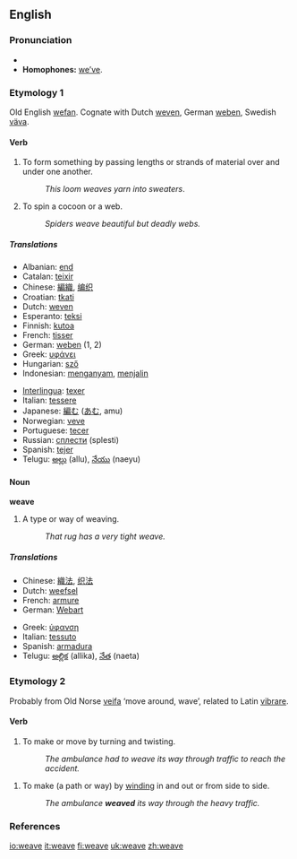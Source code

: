 ==English==

===Pronunciation===
*{{IPA|/wiːv/}}
*'''Homophones:''' [[we’ve]].

===Etymology 1===
Old English [[wefan]]. Cognate with Dutch [[weven]], German [[weben]], Swedish [[väva]].

====Verb====
{{en-verb|weaves|weaving|wove|woven}}

# To form something by passing lengths or strands of material over and under one another.
#: ''This loom weaves yarn into sweaters''.
# To spin a cocoon or a web.
#: ''Spiders weave beautiful but deadly webs.''

=====Translations=====
{{top}}
*Albanian: [[end]]
*Catalan: [[teixir]]
*Chinese: [[編織]], [[编织]]
*Croatian: [[tkati]]
*Dutch: [[weven]]
*Esperanto: [[teksi]]
*Finnish: [[kutoa]]
*French: [[tisser]]
*German: [[weben]] (1, 2)
*Greek: [[υφάνει]]
*Hungarian: [[sző]]
*Indonesian: [[anyam|menganyam]], [[jalin|menjalin]]
{{mid}}
*[[Interlingua]]: [[texer]]
*Italian: [[tessere]]
*Japanese: [[編む]] ([[あむ]], amu)
*Norwegian: [[veve]]
*Portuguese: [[tecer]]
*Russian: [[сплести]] (splesti)
*Spanish: [[tejer]]
*Telugu: [[అల్లు]] (allu), [[నేయు]] (naeyu)
{{bottom}}

====Noun====
'''weave'''

# ­A type or way of weaving.
#: ''That rug has a very tight weave.''

=====Translations=====
{{top}}
*Chinese: [[織法]], [[织法]]
*Dutch: [[weefsel]] {{n}}
*French: [[armure]] {{f}}
*German: [[Webart]] {{f}}
{{mid}}
*Greek: [[ύφανση]] {{f}}
*Italian: [[tessuto]] {{m}}
*Spanish: [[armadura]]
*Telugu: [[అల్లిక]] (allika), [[నేత]] (naeta)
{{bottom}}

===Etymology 2===
Probably from Old Norse [[veifa]] ‘move around, wave’, related to Latin [[vibrare]].

====Verb====
{{en-verb|weaves|weaving|wove|woven}}

# To make or move by turning and twisting.
#: ''The ambulance had to weave its way through traffic to reach the accident.''

{{en-verb|weaves|weaving|weaved|weaved}}

# To make (a path or way) by [[wind]]ing in and out or from side to side.
#: ''The ambulance '''weaved''' its way through the heavy traffic.''

===References===
{{R:Century 1911}}
{{R:Webster 1913}}

[[io:weave]]
[[it:weave]]
[[fi:weave]]
[[uk:weave]]
[[zh:weave]]